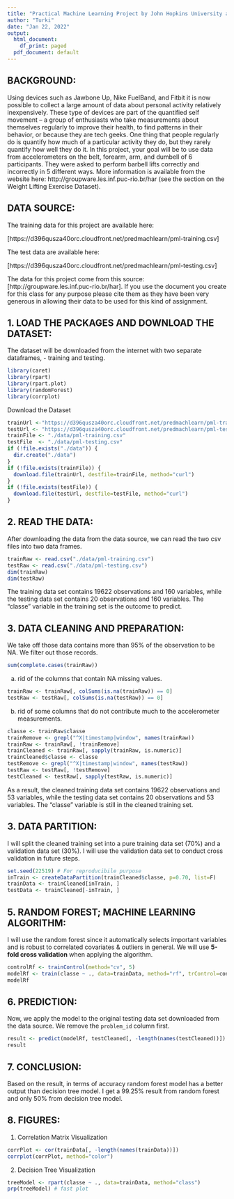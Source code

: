 ```yaml
---
title: "Practical Machine Learning Project by John Hopkins University and Coursera"
author: "Turki"
date: "Jan 22, 2022"
output:
  html_document:
    df_print: paged
  pdf_document: default
---
```


## BACKGROUND:
Using devices such as Jawbone Up, Nike FuelBand, and Fitbit it is now possible to collect a large amount of data about personal activity relatively inexpensively. These type of devices are part of the quantified self movement – a group of enthusiasts who take measurements about themselves regularly to improve their health, to find patterns in their behavior, or because they are tech geeks. One thing that people regularly do is quantify how much of a particular activity they do, but they rarely quantify how well they do it. In this project, your goal will be to use data from accelerometers on the belt, forearm, arm, and dumbell of 6 participants. They were asked to perform barbell lifts correctly and incorrectly in 5 different ways. More information is available from the website here: http://groupware.les.inf.puc-rio.br/har (see the section on the Weight Lifting Exercise Dataset).

## DATA SOURCE:
The training data for this project are available here:

[https://d396qusza40orc.cloudfront.net/predmachlearn/pml-training.csv]

The test data are available here:

[https://d396qusza40orc.cloudfront.net/predmachlearn/pml-testing.csv]

The data for this project come from this source: [http://groupware.les.inf.puc-rio.br/har]. If you use the document you create for this class for any purpose please cite them as they have been very generous in allowing their data to be used for this kind of assignment.

## 1. LOAD THE PACKAGES AND DOWNLOAD THE DATASET:
The dataset will be downloaded from the internet with two separate dataframes, - training and testing.

```r
library(caret)
library(rpart)
library(rpart.plot)
library(randomForest)
library(corrplot)
```

Download the Dataset

```r
trainUrl <-"https://d396qusza40orc.cloudfront.net/predmachlearn/pml-training.csv"
testUrl <- "https://d396qusza40orc.cloudfront.net/predmachlearn/pml-testing.csv"
trainFile <- "./data/pml-training.csv"
testFile  <- "./data/pml-testing.csv"
if (!file.exists("./data")) {
  dir.create("./data")
}
if (!file.exists(trainFile)) {
  download.file(trainUrl, destfile=trainFile, method="curl")
}
if (!file.exists(testFile)) {
  download.file(testUrl, destfile=testFile, method="curl")
}
```  

## 2. READ THE DATA:
After downloading the data from the data source, we can read the two csv files into two data frames.  
```r
trainRaw <- read.csv("./data/pml-training.csv")
testRaw <- read.csv("./data/pml-testing.csv")
dim(trainRaw)
dim(testRaw)
```

The training data set contains 19622 observations and 160 variables, while the testing data set contains 20 observations and 160 variables. The "classe" variable in the training set is the outcome to predict.


## 3. DATA CLEANING AND PREPARATION:
We take off those data contains more than 95% of the observation to be NA. We filter out those records.

```r
sum(complete.cases(trainRaw))
```
a. rid of the columns that contain NA missing values.

```r
trainRaw <- trainRaw[, colSums(is.na(trainRaw)) == 0] 
testRaw <- testRaw[, colSums(is.na(testRaw)) == 0] 
```  

b. rid of some columns that do not contribute much to the accelerometer measurements.

```r
classe <- trainRaw$classe
trainRemove <- grepl("^X|timestamp|window", names(trainRaw))
trainRaw <- trainRaw[, !trainRemove]
trainCleaned <- trainRaw[, sapply(trainRaw, is.numeric)]
trainCleaned$classe <- classe
testRemove <- grepl("^X|timestamp|window", names(testRaw))
testRaw <- testRaw[, !testRemove]
testCleaned <- testRaw[, sapply(testRaw, is.numeric)]
```

As a result, the cleaned training data set contains 19622 observations and 53 variables, while the testing data set contains 20 observations and 53 variables. The "classe" variable is still in the cleaned training set.


## 3. DATA PARTITION:
I will split the cleaned training set into a pure training data set (70%) and a validation data set (30%). I will use the validation data set to conduct cross validation in future steps.

```r
set.seed(22519) # For reproducibile purpose
inTrain <- createDataPartition(trainCleaned$classe, p=0.70, list=F)
trainData <- trainCleaned[inTrain, ]
testData <- trainCleaned[-inTrain, ]
```

## 5. RANDOM FOREST; MACHINE LEARNING ALGORITHM:
I will use the random forest since it automatically selects important variables and is robust to correlated covariates & outliers in general. We will use **5-fold cross validation** when applying the algorithm.

```r
controlRf <- trainControl(method="cv", 5)
modelRf <- train(classe ~ ., data=trainData, method="rf", trControl=controlRf, ntree=250)
modelRf
```


## 6. PREDICTION:
Now, we apply the model to the original testing data set downloaded from the data source. We remove the `problem_id` column first. 

```r
result <- predict(modelRf, testCleaned[, -length(names(testCleaned))])
result
```  
## 7. CONCLUSION:

Based on the result, in terms of accuracy random forest model has a better output than decision tree model. I get a 99.25% result from random forest and only 50% from decision tree model.

## 8. FIGURES:

1. Correlation Matrix Visualization  
```r
corrPlot <- cor(trainData[, -length(names(trainData))])
corrplot(corrPlot, method="color")
```

2. Decision Tree Visualization
```r
treeModel <- rpart(classe ~ ., data=trainData, method="class")
prp(treeModel) # fast plot
```